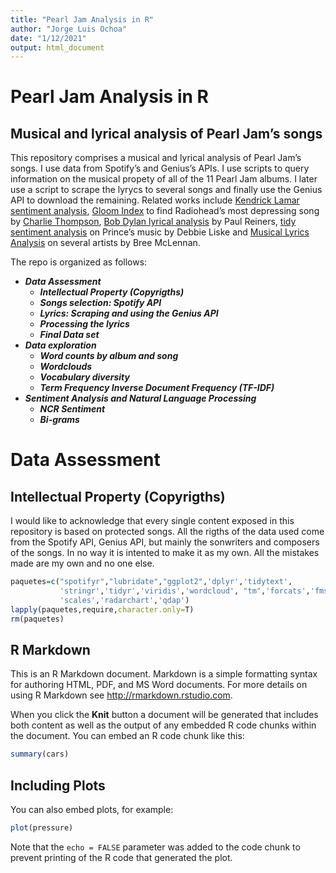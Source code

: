 ```yaml
---
title: "Pearl Jam Analysis in R"
author: "Jorge Luis Ochoa"
date: "1/12/2021"
output: html_document
---
```



# Pearl Jam Analysis in R
## Musical and lyrical analysis of Pearl Jam's songs

This repository comprises a musical and lyrical analysis of Pearl Jam's songs. I use data from Spotify's and Genius's APIs. I use scripts to query information on the musical propety of all of the 11 Pearl Jam albums. I later use a script to scrape the lyrycs to several songs and finally use the Genius API to download the remaining. Related works include [Kendrick Lamar sentiment analysis](https://github.com/davidklaing/kendrick/blob/master/README.md), [Gloom Index](https://www.rcharlie.com/blog/fitter-happier/) to find Radiohead's most depressing song by [Charlie Thompson](https://www.rcharlie.com), [Bob Dylan lyrical analysis](https://rpubs.com/paul_reiners/406359) by Paul Reiners, [tidy sentiment analysis](https://www.datacamp.com/community/tutorials/sentiment-analysis-R) on Prince's music by Debbie Liske and [Musical Lyrics Analysis](https://rpubs.com/BreeMcLennan/music_lyric_analysis) on several artists by Bree McLennan.

The repo is organized as follows:


* ***Data Assessment***
  + ***Intellectual Property (Copyrigths)***
  + ***Songs selection: Spotify API***
  + ***Lyrics: Scraping and using the Genius API***
  + ***Processing the lyrics***
  + ***Final Data set***

* ***Data exploration***
  + ***Word counts by album and song***
  + ***Wordclouds***
  + ***Vocabulary diversity***
  + ***Term Frequency Inverse Document Frequency (TF-IDF)***

* ***Sentiment Analysis and Natural Language Processing***
  + ***NCR Sentiment***
  + ***Bi-grams***
  
# Data Assessment
## Intellectual Property (Copyrigths)

I would like to acknowledge that every single content exposed in this repository is based on protected songs. All the rigths of the data used come from the Spotify API, Genius API, but mainly the sonwriters and composers of the songs. In no way it is intented to make it as my own. All the mistakes made are my own and no one else.
```r
paquetes=c("spotifyr","lubridate","ggplot2",'dplyr','tidytext',
           'stringr','tidyr','viridis','wordcloud', "tm",'forcats','fmsb',
           'scales','radarchart','qdap')
lapply(paquetes,require,character.only=T)
rm(paquetes)
```

## R Markdown

This is an R Markdown document. Markdown is a simple formatting syntax for authoring HTML, PDF, and MS Word documents. For more details on using R Markdown see <http://rmarkdown.rstudio.com>.

When you click the **Knit** button a document will be generated that includes both content as well as the output of any embedded R code chunks within the document. You can embed an R code chunk like this:

```r
summary(cars)
```

## Including Plots

You can also embed plots, for example:

```r
plot(pressure)
```

Note that the `echo = FALSE` parameter was added to the code chunk to prevent printing of the R code that generated the plot.
